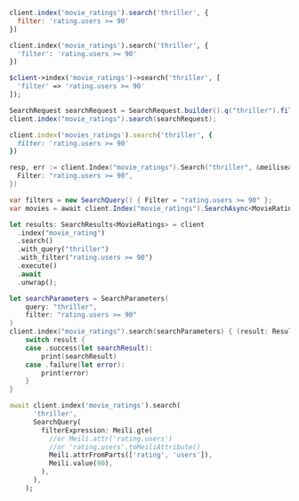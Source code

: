 <CodeGroup>

```javascript JS
client.index('movie_ratings').search('thriller', {
  filter: 'rating.users >= 90'
})
```

```python Python
client.index('movie_ratings').search('thriller', {
  'filter': 'rating.users >= 90'
})
```

```php PHP
$client->index('movie_ratings')->search('thriller', [
  'filter' => 'rating.users >= 90'
]);
```

```java Java
SearchRequest searchRequest = SearchRequest.builder().q("thriller").filter(new String[] {"rating.users >= 90"}).build();
client.index("movie_ratings").search(searchRequest);
```

```ruby Ruby
client.index('movies_ratings').search('thriller', {
  filter: 'rating.users >= 90'
})
```

```go Go
resp, err := client.Index("movie_ratings").Search("thriller", &meilisearch.SearchRequest{
  Filter: "rating.users >= 90",
})
```

```csharp C#
var filters = new SearchQuery() { Filter = "rating.users >= 90" };
var movies = await client.Index("movie_ratings").SearchAsync<MovieRating>("thriller", filters);
```

```rust Rust
let results: SearchResults<MovieRatings> = client
  .index("movie_rating")
  .search()
  .with_query("thriller")
  .with_filter("rating.users >= 90")
  .execute()
  .await
  .unwrap();
```

```swift Swift
let searchParameters = SearchParameters(
    query: "thriller",
    filter: "rating.users >= 90"
)
client.index("movie_ratings").search(searchParameters) { (result: Result<Searchable<Meteorite>, Swift.Error>) in
    switch result {
    case .success(let searchResult):
        print(searchResult)
    case .failure(let error):
        print(error)
    }
}
```

```dart Dart
await client.index('movie_ratings').search(
      'thriller',
      SearchQuery(
        filterExpression: Meili.gte(
          //or Meili.attr('rating.users')
          //or 'rating.users'.toMeiliAttribute()
          Meili.attrFromParts(['rating', 'users']),
          Meili.value(90),
        ),
      ),
    );
```
</CodeGroup>